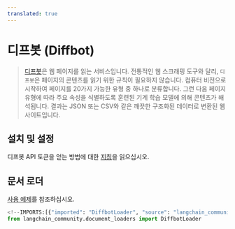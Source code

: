 ```yaml
---
translated: true
---
```


# 디프봇 (Diffbot)

>[디프봇](https://docs.diffbot.com/docs)은 웹 페이지를 읽는 서비스입니다. 전통적인 웹 스크래핑 도구와 달리,
>`디프봇`은 페이지의 콘텐츠를 읽기 위한 규칙이 필요하지 않습니다.
>컴퓨터 비전으로 시작하여 페이지를 20가지 가능한 유형 중 하나로 분류합니다. 그런 다음 페이지 유형에 따라 주요 속성을 식별하도록 훈련된 기계 학습 모델에 의해 콘텐츠가 해석됩니다.
>결과는 JSON 또는 CSV와 같은 깨끗한 구조화된 데이터로 변환된 웹사이트입니다.

## 설치 및 설정

디프봇 API 토큰을 얻는 방법에 대한 [지침](https://docs.diffbot.com/reference/authentication)을 읽으십시오.

## 문서 로더

[사용 예제](/docs/integrations/document_loaders/diffbot)를 참조하십시오.

```python
<!--IMPORTS:[{"imported": "DiffbotLoader", "source": "langchain_community.document_loaders", "docs": "https://api.python.langchain.com/en/latest/document_loaders/langchain_community.document_loaders.diffbot.DiffbotLoader.html", "title": "Diffbot"}]-->
from langchain_community.document_loaders import DiffbotLoader
```
